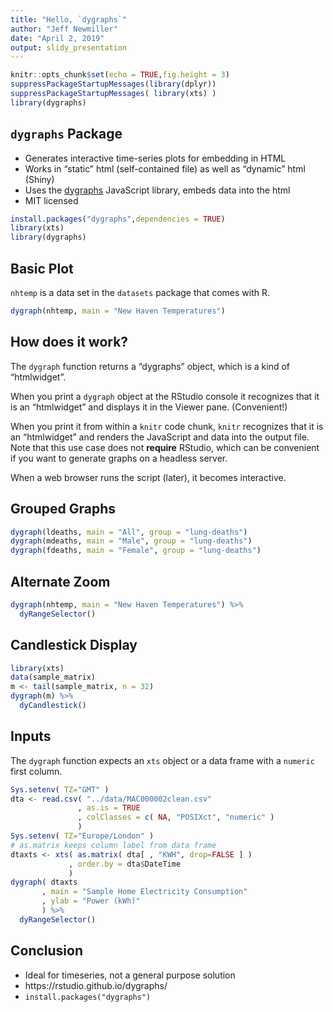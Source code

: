 ```yaml
---
title: "Hello, `dygraphs`"
author: "Jeff Newmiller"
date: "April 2, 2019"
output: slidy_presentation
---
```


```r
knitr::opts_chunk$set(echo = TRUE,fig.height = 3)
suppressPackageStartupMessages(library(dplyr))
suppressPackageStartupMessages( library(xts) )
library(dygraphs)
```

## `dygraphs` Package

- Generates interactive time-series plots for embedding in HTML
- Works in "static" html (self-contained file) as well as "dynamic" html (Shiny)
- Uses the [dygraphs](https://rstudio.github.io/dygraphs/) JavaScript library, embeds data into the html
- MIT licensed

```r
install.packages("dygraphs",dependencies = TRUE)
library(xts)
library(dygraphs)
```


## Basic Plot

`nhtemp` is a data set in the `datasets` package that comes with R.

```r
dygraph(nhtemp, main = "New Haven Temperatures")
```

## How does it work?

The `dygraph` function returns a "dygraphs" object, which is a kind of "htmlwidget".

When you print a `dygraph` object at the RStudio console it recognizes that it is an "htmlwidget" and displays it in the Viewer pane. (Convenient!)

When you print it from within a `knitr` code chunk, `knitr` recognizes that it is an "htmlwidget" and renders the JavaScript and data into the output file. Note that this use case does not **require** RStudio, which can be convenient if you want to generate graphs on a headless server.

When a web browser runs the script (later), it becomes interactive.

## Grouped Graphs

```r
dygraph(ldeaths, main = "All", group = "lung-deaths")
dygraph(mdeaths, main = "Male", group = "lung-deaths")
dygraph(fdeaths, main = "Female", group = "lung-deaths")
```

## Alternate Zoom

```r
dygraph(nhtemp, main = "New Haven Temperatures") %>% 
  dyRangeSelector()
```


## Candlestick Display

```r
library(xts)
data(sample_matrix)
m <- tail(sample_matrix, n = 32)
dygraph(m) %>%
  dyCandlestick()
```

## Inputs

The `dygraph` function expects an `xts` object or a data frame with a `numeric` first column.

```r
Sys.setenv( TZ="GMT" )
dta <- read.csv( "../data/MAC000002clean.csv"
               , as.is = TRUE
               , colClasses = c( NA, "POSIXct", "numeric" )
               )
Sys.setenv( TZ="Europe/London" )
# as.matrix keeps column label from data frame
dtaxts <- xts( as.matrix( dta[ , "KWH", drop=FALSE ] )
             , order.by = dta$DateTime
             )
dygraph( dtaxts
       , main = "Sample Home Electricity Consumption"
       , ylab = "Power (kWh)"
       ) %>% 
  dyRangeSelector()
```

## Conclusion

- Ideal for timeseries, not a general purpose solution
- https://rstudio.github.io/dygraphs/
- `install.packages("dygraphs")`
